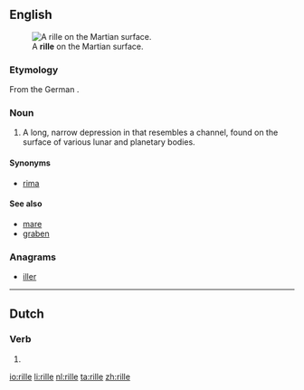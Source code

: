 ==English==
[[Image:PIA08598 modest.jpg|thumb|A '''rille''' on the Martian surface.]]

===Etymology===

From the German {{term|Rille||channel|lang=de}}.

===Noun===
{{en-noun}}

# {{context|planetology|lang=en}} A long, narrow depression in that resembles a channel, found on the surface of various lunar and planetary bodies.

====Synonyms====
* [[rima]]

====See also====
* [[mare]]
* [[graben]]

===Anagrams===
* [[iller#English|iller]]

----

==Dutch==

===Verb===
{{head|nl}}

# {{nl-verb form of|n=sg|t=pres|m=subj|rillen}}

[[io:rille]]
[[li:rille]]
[[nl:rille]]
[[ta:rille]]
[[zh:rille]]
